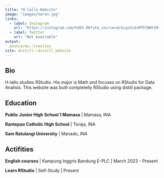 ```yaml
---
title: "H-lallo Website"
image: "images/harun.jpg"
links:
  - label: Instagram
    url: "https://instagram.com/hd03.00?utm_source=qr&igshid=MThlNWY1MzQwNA=="
  - label: Twitter
    url: "Not Available"
output:
  postcards::trestles
site: distill::distill_website
---
```

 
## Bio

H-lallo studies RStudio. His major is Math and focuses on RStudio for Data Analisis.
This website was built completelly RStudio using distiil package.

## Education

**Public Junior High School 1 Mamasa** | Mamasa, INA

**Rantepao Catholic High School** | Toraja, INA

**Sam Ratulangi University** | Manado, INA



## Actifities

**English courses** | Kampung Inggris Bandung E-PLC | March 2023 - Present

**Learn RStudio** | Self-Study | Present

